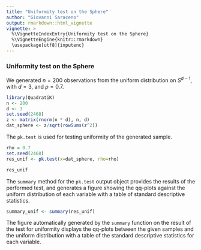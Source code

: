 ---
title: "Uniformity test on the Sphere"
author: "Giovanni Saraceno"
output: rmarkdown::html_vignette
vignette: >
  %\VignetteIndexEntry{Uniformity test on the Sphere}
  %\VignetteEngine{knitr::rmarkdown}
  \usepackage[utf8]{inputenc}
---

### Uniformity test on the Sphere

We generated $n=200$ observations from the uniform distribution on $S^{d-1}$, with $d=3$, and $\rho = 0.7$. 
```{r}
library(QuadratiK)
n <- 200
d <- 3
set.seed(2468)
z <- matrix(rnorm(n * d), n, d)
dat_sphere <- z/sqrt(rowSums(z^2))
```

The ``pk.test`` is used for testing uniformity of the generated sample. 
```{r}
rho = 0.7
set.seed(2468)
res_unif <- pk.test(x=dat_sphere, rho=rho)

res_unif
```

The ``summary`` method for the ``pk.test`` output object provides the results of the performed test, and generates a figure showing the qq-plots against the uniform distribution of each variable with a table of standard descriptive statistics. 
```{r fig.width=6, fig.height=8}
summary_unif <- summary(res_unif)
```

The figure automatically generated by the ``summary`` function on the result of the test for uniformity displays the  qq-plots between the given samples and the uniform distribution with a table of the standard descriptive statistics for each variable.
